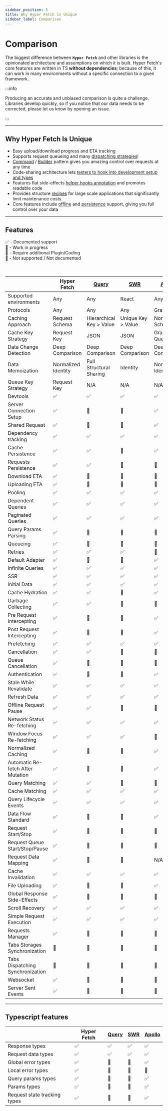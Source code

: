 ```yaml
---
sidebar_position: 5
title: Why Hyper Fetch is Unique
sidebar_label: Comparison
---
```



# Comparison

The biggest difference between **`Hyper Fetch`** and other libraries is the opinionated architecture and assumptions on
which it is built. Hyper Fetch's core features are written in TS **without dependencies**; because of this, it can work
in many environments without a specific connection to a given framework.

:::info

Producing an accurate and unbiased comparison is quite a challenge. Libraries develop quickly, so if you notice that our
data needs to be corrected, please let us know by opening an issue.

:::

---

## Why Hyper Fetch Is Unique

- Easy upload/download progress and ETA tracking
- Supports request queueing and many [dispatching strategies](/core/dispatcher.mdx#dispatching-modes)!
- [Command](/core/request.mdx) / [Builder](/core/client.mdx) pattern gives you amazing control over requests at any time
- Code-sharing architecture lets [testers to hook into development setup and types](/getting-started/testing.mdx)
- Features flat side-effects [helper hooks annotation](/react/01-overview.mdx#helper-hooks) and promotes readable code
- Provides structure [recipes](/getting-started/development.mdx#structure) for large scale applications that
  significantly limit maintenance costs.
- Core features include [offline](/guides/02-advanced/offline.mdx) and
  [persistence](/guides/02-advanced/persistence.mdx) support, giving you full control over your data

---

## Features

<div>✅ - Documented support</div>
<div>🚧 - Work in progress</div>
<div>🔵 - Require additional Plugin/Coding</div>
<div>🔴 - Not supported / Not documented</div>

<br />
<br />

<div className="comparison-table">
  <table>
    <thead>
      <tr>
        <th></th>
        <th>Hyper Fetch</th>
        <th>
          <a href="https://tanstack.com/query/v4/?from=reactQueryV3&original=https://react-query-v3.tanstack.com/">
            Query
          </a>
        </th>
        <th>
          <a href="https://swr.vercel.app/">SWR</a>
        </th>
        <th>
          <a href="https://www.apollographql.com/documentation/04-react/">Apollo</a>
        </th>
      </tr>
    </thead>
    <tbody>
      <tr>
        <td>Supported environments</td>
        <td>Any</td>
        <td>Any</td>
        <td>React</td>
        <td>Any</td>
      </tr>
      <tr>
        <td>Protocols</td>
        <td>Any</td>
        <td>Any</td>
        <td>Any</td>
        <td>GraphQL</td>
      </tr>
      <tr>
        <td>Caching Approach</td>
        <td>Request Schema</td>
        <td>Hierarchical Key > Value</td>
        <td>Unique Key > Value</td>
        <td>Normalized Schema</td>
      </tr>
      <tr>
        <td>Cache Key Strategy</td>
        <td>Request Key</td>
        <td>JSON</td>
        <td>JSON</td>
        <td>GraphQL Query</td>
      </tr>
      <tr>
        <td>Data Change Detection</td>
        <td>Deep Comparison</td>
        <td>Deep Comparison</td>
        <td>Deep Comparison</td>
        <td>Deep Comparison</td>
      </tr>
      <tr>
        <td>Data Memoization</td>
        <td>Normalized Identity</td>
        <td>Full Structural Sharing</td>
        <td>Identity</td>
        <td>Normalized Identity</td>
      </tr>
      <tr>
        <td>Queue Key Strategy</td>
        <td>Request Key</td>
        <td>N/A</td>
        <td>N/A</td>
        <td>N/A</td>
      </tr>
      <tr>
        <td>Devtools</td>
        <td>✅</td>
        <td>✅</td>
        <td>✅</td>
        <td>✅</td>
      </tr>
      <tr>
        <td>
          <Tippy content="Being able to prepare global setup for server connection">
            <div className="flex items-center gap-2">
              <Info className="w-4 h-4" />
              Server Connection Setup
            </div>
          </Tippy>
        </td>
        <td>✅</td>
        <td>🔵</td>
        <td>🔵</td>
        <td>✅</td>
      </tr>
      <tr>
        <td>
          <Tippy content="Being able to prepare requests to be reused in the application">
            <div className="flex items-center gap-2">
              <Info className="w-4 h-4" />
              Shared Request
            </div>
          </Tippy>
        </td>
        <td>✅</td>
        <td>🔵</td>
        <td>🔵</td>
        <td>✅</td>
      </tr>
      <tr>
        <td>
          <Tippy content="It allows to limit re-rendering only to the dependent key changes">
            <div className="flex items-center gap-2">
              <Info className="w-4 h-4" />
              Dependency tracking
            </div>
          </Tippy>
        </td>
        <td>✅</td>
        <td>✅</td>
        <td>✅</td>
        <td>✅</td>
      </tr>
      <tr>
        <td>Cache Persistence</td>
        <td>✅</td>
        <td>✅</td>
        <td>🔴</td>
        <td>✅</td>
      </tr>
      <tr>
        <td>
          <Tippy content="Possibility to keep data prepared for request in persistent storage and resend it on new session">
            <div className="flex items-center gap-2">
              <Info className="w-4 h-4" />
              Requests Persistence
            </div>
          </Tippy>
        </td>
        <td>✅</td>
        <td>✅</td>
        <td>🔴</td>
        <td>🔵</td>
      </tr>
      <tr>
        <td>
          <Tippy content="Tracking of the download progress to being able to access size left and time ETA">
            <div className="flex items-center gap-2">
              <Info className="w-4 h-4" />
              Download ETA
            </div>
          </Tippy>
        </td>
        <td>✅</td>
        <td>🔵</td>
        <td>🔵</td>
        <td>🔵</td>
      </tr>
      <tr>
        <td>
          <Tippy content="Tracking of the upload progress to being able to access size left and time ETA">
            <div className="flex items-center gap-2">
              <Info className="w-4 h-4" />
              Uploading ETA
            </div>
          </Tippy>
        </td>
        <td>✅</td>
        <td>🔵</td>
        <td>🔵</td>
        <td>🔵</td>
      </tr>
      <tr>
        <td>
          <Tippy content="Fetch new data at interval">
            <div className="flex items-center gap-2">
              <Info className="w-4 h-4" />
              Pooling
            </div>
          </Tippy>
        </td>
        <td>✅</td>
        <td>✅</td>
        <td>✅</td>
        <td>✅</td>
      </tr>
      <tr>
        <td>
          <Tippy content="Being able to hold on one request until another is finished">
            <div className="flex items-center gap-2">
              <Info className="w-4 h-4" />
              Dependent Queries
            </div>
          </Tippy>
        </td>
        <td>✅</td>
        <td>✅</td>
        <td>✅</td>
        <td>✅</td>
      </tr>
      <tr>
        <td>Paginated Queries</td>
        <td>✅</td>
        <td>✅</td>
        <td>✅</td>
        <td>✅</td>
      </tr>
      <tr>
        <td>
          <Tippy content="Built-in query parsing from object or string">
            <div className="flex items-center gap-2">
              <Info className="w-4 h-4" />
              Query Params Parsing
            </div>
          </Tippy>
        </td>
        <td>✅</td>
        <td>🔵</td>
        <td>🔵</td>
        <td>🔵</td>
      </tr>
      <tr>
        <td>
          <Tippy content="Allows to group requests in queues and control sending process">
            <div className="flex items-center gap-2">
              <Info className="w-4 h-4" />
              Queueing
            </div>
          </Tippy>
        </td>
        <td>✅</td>
        <td>🔴</td>
        <td>🔴</td>
        <td>🔴</td>
      </tr>
      <tr>
        <td>
          <Tippy content="When request fails try again to trigger it">
            <div className="flex items-center gap-2">
              <Info className="w-4 h-4" />
              Retries
            </div>
          </Tippy>
        </td>
        <td>✅</td>
        <td>✅</td>
        <td>✅</td>
        <td>🔵</td>
      </tr>
      <tr>
        <td>
          <Tippy content="Library includes prepared adapter for requesting">
            <div className="flex items-center gap-2">
              <Info className="w-4 h-4" />
              Default Adapter
            </div>
          </Tippy>
        </td>
        <td>✅</td>
        <td>🔴</td>
        <td>🔴</td>
        <td>✅</td>
      </tr>
      <tr>
        <td>
          <Tippy content="When we want to dynamically 'load more' content on the list">
            <div className="flex items-center gap-2">
              <Info className="w-4 h-4" />
              Infinite Queries
            </div>
          </Tippy>
        </td>
        <td>✅</td>
        <td>✅</td>
        <td>✅</td>
        <td>✅</td>
      </tr>
      <tr>
        <td>
          <Tippy content="Server Side Rendering">
            <div className="flex items-center gap-2">
              <Info className="w-4 h-4" />
              SSR
            </div>
          </Tippy>
        </td>
        <td>✅</td>
        <td>✅</td>
        <td>✅</td>
        <td>✅</td>
      </tr>
      <tr>
        <td>
          <Tippy content="Initialize with prepared placeholder data">
            <div className="flex items-center gap-2">
              <Info className="w-4 h-4" />
              Initial Data
            </div>
          </Tippy>
        </td>
        <td>✅</td>
        <td>✅</td>
        <td>✅</td>
        <td>✅</td>
      </tr>
      <tr>
        <td>
          <Tippy content="Allows to hydrate cache storage with data from other sources">
            <div className="flex items-center gap-2">
              <Info className="w-4 h-4" />
              Cache Hydration
            </div>
          </Tippy>
        </td>
        <td>✅</td>
        <td>✅</td>
        <td>🔴</td>
        <td>✅</td>
      </tr>
      <tr>
        <td>
          <Tippy content="Stale data gets removed from memory">
            <div className="flex items-center gap-2">
              <Info className="w-4 h-4" />
              Garbage Collecting
            </div>
          </Tippy>
        </td>
        <td>✅</td>
        <td>✅</td>
        <td>🔴</td>
        <td>🔴</td>
      </tr>
      <tr>
        <td>
          <Tippy content="Intercept and modify every request before being triggered">
            <div className="flex items-center gap-2">
              <Info className="w-4 h-4" />
              Pre Request Intercepting
            </div>
          </Tippy>
        </td>
        <td>✅</td>
        <td>🔵</td>
        <td>🔵</td>
        <td>✅</td>
      </tr>
      <tr>
        <td>
          <Tippy content="Intercept and modify every response before being saved and emitted">
            <div className="flex items-center gap-2">
              <Info className="w-4 h-4" />
              Post Request Intercepting
            </div>
          </Tippy>
        </td>
        <td>✅</td>
        <td>🔵</td>
        <td>🔵</td>
        <td>✅</td>
      </tr>
      <tr>
        <td>
          <Tippy content="Prefetch your data before your components being mounted">
            <div className="flex items-center gap-2">
              <Info className="w-4 h-4" />
              Prefetching
            </div>
          </Tippy>
        </td>
        <td>✅</td>
        <td>✅</td>
        <td>✅</td>
        <td>✅</td>
      </tr>
      <tr>
        <td>
          <Tippy content="Cancel ongoing request">
            <div className="flex items-center gap-2">
              <Info className="w-4 h-4" />
              Cancellation
            </div>
          </Tippy>
        </td>
        <td>✅</td>
        <td>✅</td>
        <td>🔴</td>
        <td>🔴</td>
      </tr>
      <tr>
        <td>
          <Tippy content="Cancel group of ongoing requests by their queue key">
            <div className="flex items-center gap-2">
              <Info className="w-4 h-4" />
              Queue Cancellation
            </div>
          </Tippy>
        </td>
        <td>✅</td>
        <td>🔴</td>
        <td>🔴</td>
        <td>🔴</td>
      </tr>
      <tr>
        <td>
          <Tippy content="Has built-in solutions for authentication like intercepting and possibilities to turn on/off">
            <div className="flex items-center gap-2">
              <Info className="w-4 h-4" />
              Authentication
            </div>
          </Tippy>
        </td>
        <td>✅</td>
        <td>🔵</td>
        <td>🔵</td>
        <td>✅</td>
      </tr>
      <tr>
        <td>
          <Tippy content="Load cache data and refresh it in background">
            <div className="flex items-center gap-2">
              <Info className="w-4 h-4" />
              Stale While Revalidate
            </div>
          </Tippy>
        </td>
        <td>✅</td>
        <td>✅</td>
        <td>✅</td>
        <td>✅</td>
      </tr>
      <tr>
        <td>Refresh Data</td>
        <td>✅</td>
        <td>✅</td>
        <td>✅</td>
        <td>✅</td>
      </tr>
      <tr>
        <td>
          <Tippy content="When app goes offline, it waits until connection is back and retries paused requests">
            <div className="flex items-center gap-2">
              <Info className="w-4 h-4" />
              Offline Request Pause
            </div>
          </Tippy>
        </td>
        <td>✅</td>
        <td>✅</td>
        <td>🔴</td>
        <td>🔴</td>
      </tr>
      <tr>
        <td>
          <Tippy content="Trigger re-fetch when your app goes online">
            <div className="flex items-center gap-2">
              <Info className="w-4 h-4" />
              Network Status Re-fetching
            </div>
          </Tippy>
        </td>
        <td>✅</td>
        <td>✅</td>
        <td>✅</td>
        <td>✅</td>
      </tr>
      <tr>
        <td>
          <Tippy content="Trigger re-fetch when you switch tabs or windows">
            <div className="flex items-center gap-2">
              <Info className="w-4 h-4" />
              Window Focus Re-fetching
            </div>
          </Tippy>
        </td>
        <td>✅</td>
        <td>✅</td>
        <td>✅</td>
        <td>🔴</td>
      </tr>
      <tr>
        <td>
          <Tippy content="Storing cached data in flat architecture to prevent duplication">
            <div className="flex items-center gap-2">
              <Info className="w-4 h-4" />
              Normalized Caching
            </div>
          </Tippy>
        </td>
        <td>✅</td>
        <td>🔴</td>
        <td>🔴</td>
        <td>✅</td>
      </tr>
      <tr>
        <td>
          <Tippy content="Refresh cache data once you post mutation request">
            <div className="flex items-center gap-2">
              <Info className="w-4 h-4" />
              Automatic Re-fetch After Mutation
            </div>
          </Tippy>
        </td>
        <td>✅</td>
        <td>🔵</td>
        <td>🔵</td>
        <td>✅</td>
      </tr>
      <tr>
        <td>
          <Tippy content="Make operations on queued queries by their keys - you can cancel, stop or delete them from queue.">
            <div className="flex items-center gap-2">
              <Info className="w-4 h-4" />
              Query Matching
            </div>
          </Tippy>
        </td>
        <td>✅</td>
        <td>✅</td>
        <td>🔴</td>
        <td>🔴</td>
      </tr>
      <tr>
        <td>
          <Tippy content="Make operations on queries by their keys. Re-fetch groups of requests with partial names/regex or full keys.">
            <div className="flex items-center gap-2">
              <Info className="w-4 h-4" />
              Cache Matching
            </div>
          </Tippy>
        </td>
        <td>✅</td>
        <td>✅</td>
        <td>✅</td>
        <td>✅</td>
      </tr>
      <tr>
        <td>
          <Tippy content="Receive every lifecycle response for any request. Request start, progress, response start, success, error, finished.">
            <div className="flex items-center gap-2">
              <Info className="w-4 h-4" />
              Query Lifecycle Events
            </div>
          </Tippy>
        </td>
        <td>✅</td>
        <td>✅</td>
        <td>✅</td>
        <td>✅</td>
      </tr>
      <tr>
        <td>
          <Tippy content="Having standardized format for data exchange and for easy reading/dumping">
            <div className="flex items-center gap-2">
              <Info className="w-4 h-4" />
              Data Flow Standard
            </div>
          </Tippy>
        </td>
        <td>✅</td>
        <td>🔴</td>
        <td>🔴</td>
        <td>✅</td>
      </tr>
      <tr>
        <td>
          <Tippy content="Possibility to control particular request in a queue.">
            <div className="flex items-center gap-2">
              <Info className="w-4 h-4" />
              Request Start/Stop
            </div>
          </Tippy>
        </td>
        <td>✅</td>
        <td>🔴</td>
        <td>🔴</td>
        <td>🔴</td>
      </tr>
      <tr>
        <td>
          <Tippy content="Possibility to control all queued requests.">
            <div className="flex items-center gap-2">
              <Info className="w-4 h-4" />
              Request Queue Start/Stop/Pause
            </div>
          </Tippy>
        </td>
        <td>✅</td>
        <td>🔴</td>
        <td>🔴</td>
        <td>🔴</td>
      </tr>
      <tr>
        <td>
          <Tippy content="Before we send a request we can map the data it's transferring to different format before it gets to server">
            <div className="flex items-center gap-2">
              <Info className="w-4 h-4" />
              Request Data Mapping
            </div>
          </Tippy>
        </td>
        <td>✅</td>
        <td>🔵</td>
        <td>🔵</td>
        <td>N/A</td>
      </tr>
      <tr>
        <td>
          <Tippy content="Invalidate cache data to re-fetch it.">
            <div className="flex items-center gap-2">
              <Info className="w-4 h-4" />
              Cache Invalidation
            </div>
          </Tippy>
        </td>
        <td>✅</td>
        <td>✅</td>
        <td>✅</td>
        <td>✅</td>
      </tr>
      <tr>
        <td>
          <Tippy content="File upload with built-in adapter">
            <div className="flex items-center gap-2">
              <Info className="w-4 h-4" />
              File Uploading
            </div>
          </Tippy>
        </td>
        <td>✅</td>
        <td>🔵</td>
        <td>🔵</td>
        <td>✅</td>
      </tr>
      <tr>
        <td>
          <Tippy content="We can hook global listeners on a particular request to listen and trigger side effects while it's being send">
            <div className="flex items-center gap-2">
              <Info className="w-4 h-4" />
              Global Response Side-Effects
            </div>
          </Tippy>
        </td>
        <td>✅</td>
        <td>🔴</td>
        <td>🔴</td>
        <td>🔴</td>
      </tr>
      <tr>
        <td>
          <Tippy content="Going back to previous cache will restore scroll as data will be imminently shown to the user.">
            <div className="flex items-center gap-2">
              <Info className="w-4 h-4" />
              Scroll Recovery
            </div>
          </Tippy>
        </td>
        <td>✅</td>
        <td>✅</td>
        <td>✅</td>
        <td>✅</td>
      </tr>
      <tr>
        <td>
          <Tippy content="Possibility to trigger requests requests">
            <div className="flex items-center gap-2">
              <Info className="w-4 h-4" />
              Simple Request Execution
            </div>
          </Tippy>
        </td>
        <td>✅</td>
        <td>✅</td>
        <td>✅</td>
        <td>✅</td>
      </tr>
      <tr>
        <td>
          <Tippy content="Possibility to show requests being uploaded throughout the whole system. Works like uploading managers, but much more advanced.">
            <div className="flex items-center gap-2">
              <Info className="w-4 h-4" />
              Requests Manager
            </div>
          </Tippy>
        </td>
        <td>✅</td>
        <td>🔴</td>
        <td>🔴</td>
        <td>🔴</td>
      </tr>
      <tr>
        <td>
          <Tippy content="Being able to synchronize tabs data">
            <div className="flex items-center gap-2">
              <Info className="w-4 h-4" />
              Tabs Storages Synchronization
            </div>
          </Tippy>
        </td>
        <td>🚧</td>
        <td>🚧</td>
        <td>🔴</td>
        <td>🔴</td>
      </tr>
      <tr>
        <td>
          <Tippy content="Being able to synchronize not sent queries queues between tabs which is required to present full persistence in browser">
            <div className="flex items-center gap-2">
              <Info className="w-4 h-4" />
              Tabs Dispatching Synchronization
            </div>
          </Tippy>
        </td>
        <td>🚧</td>
        <td>🔴</td>
        <td>🔴</td>
        <td>🔴</td>
      </tr>
      <tr>
        <td>
          <Tippy content="Being able to listen and emit events">
            <div className="flex items-center gap-2">
              <Info className="w-4 h-4" />
              Websocket
            </div>
          </Tippy>
        </td>
        <td>✅</td>
        <td>🔴</td>
        <td>🔴</td>
        <td>🔵</td>
      </tr>
      <tr>
        <td>
          <Tippy content="Being able to listen to server sent events">
            <div className="flex items-center gap-2">
              <Info className="w-4 h-4" />
              Server Sent Events
            </div>
          </Tippy>
        </td>
        <td>✅</td>
        <td>🔴</td>
        <td>🔴</td>
        <td>🔴</td>
      </tr>
    </tbody>
  </table>
</div>

---

## Typescript features

<div className="comparison-table">
  <table>
    <thead>
      <tr>
        <th></th>
        <th>Hyper Fetch</th>
        <th>
          <a href="https://tanstack.com/query/v4/?from=reactQueryV3&original=https://react-query-v3.tanstack.com/">
            Query
          </a>
        </th>
        <th>
          <a href="https://swr.vercel.app/">SWR</a>
        </th>
        <th>
          <a href="https://www.apollographql.com/documentation/04-react/">Apollo</a>
        </th>
      </tr>
    </thead>
    <tbody>
      <tr>
        <td>
          <Tippy content="What data type you expect to receive from server">
            <div className="flex items-center gap-2">
              <Info className="w-4 h-4" />
              Response types
            </div>
          </Tippy>
        </td>
        <td>✅</td>
        <td>✅</td>
        <td>✅</td>
        <td>✅</td>
      </tr>
      <tr>
        <td>
          <Tippy content="Pass the type to specify the data schema to be send">
            <div className="flex items-center gap-2">
              <Info className="w-4 h-4" />
              Request data types
            </div>
          </Tippy>
        </td>
        <td>✅</td>
        <td>✅</td>
        <td>✅</td>
        <td>✅</td>
      </tr>
      <tr>
        <td>
          <Tippy content="Specify possible error responses for all requests in the system">
            <div className="flex items-center gap-2">
              <Info className="w-4 h-4" />
              Global error types
            </div>
          </Tippy>
        </td>
        <td>✅</td>
        <td>🔴</td>
        <td>🔴</td>
        <td>✅</td>
      </tr>
      <tr>
        <td>
          <Tippy content="Being able to specify particular endpoint errors apart from global error type">
            <div className="flex items-center gap-2">
              <Info className="w-4 h-4" />
              Local error types
            </div>
          </Tippy>
        </td>
        <td>✅</td>
        <td>🔴</td>
        <td>🔴</td>
        <td>🔴</td>
      </tr>
      <tr>
        <td>
          <Tippy content="Being able to pass type checking for endpoint query params">
            <div className="flex items-center gap-2">
              <Info className="w-4 h-4" />
              Query params types
            </div>
          </Tippy>
        </td>
        <td>✅</td>
        <td>🔴</td>
        <td>🔴</td>
        <td>✅</td>
      </tr>
      <tr>
        <td>
          <Tippy content="Being able to automatically track the record of endpoint string">
            <div className="flex items-center gap-2">
              <Info className="w-4 h-4" />
              Params types
            </div>
          </Tippy>
        </td>
        <td>✅</td>
        <td>🔴</td>
        <td>🔴</td>
        <td>✅</td>
      </tr>
      <tr>
        <td>
          <Tippy
            showOnCreate
            content="Types to check if you already set the data/params/query params on given request to prevent data corruption"
          >
            <div className="flex items-center gap-2">
              <Info className="w-4 h-4" />
              Request state tracking types
            </div>
          </Tippy>
        </td>
        <td>✅</td>
        <td>🔴</td>
        <td>🔴</td>
        <td>✅</td>
      </tr>
    </tbody>
  </table>
</div>
